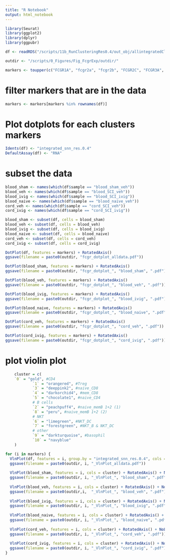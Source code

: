 ```yaml
---
title: "R Notebook"
output: html_notebook
---
```



```r
library(Seurat)
library(ggplot2)
library(dplyr)
library(ggpubr)
```


```r
df <- readRDS("/scripts/11b_RunClusteringRes0.4/out_obj/allintegratedClustered_Seurat2.RDS")

outdir <- "/scripts/0_Figures/Fig_FcgrExp/outdir/"

markers <- toupper(c("FCGR1A", "fcgr2a", "fcgr2b", "FCGR2C", "FCGR3A", "FCGR3B"))
```

# filter markers that are in the data

```r
markers <- markers[markers %in% rownames(df)]
```

# Plot dotplots for each clusters markers

```r
Idents(df) <- "integrated_snn_res.0.4"
DefaultAssay(df) <- "RNA"
```

# subset the data

```r
blood_sham <- names(which(df$sample == "blood_sham_veh"))
blood_veh <- names(which(df$sample == "blood_SCI_veh"))
blood_ivig <- names(which(df$sample == "blood_SCI_ivig"))
blood_naive <- names(which(df$sample == "blood_naive_veh"))
cord_veh <- names(which(df$sample == "cord_SCI_veh"))
cord_ivig <- names(which(df$sample == "cord_SCI_ivig"))

blood_sham <- subset(df, cells = blood_sham)
blood_veh <- subset(df, cells = blood_veh)
blood_ivig <- subset(df, cells = blood_ivig)
blood_naive <- subset(df, cells = blood_naive)
cord_veh <- subset(df, cells = cord_veh)
cord_ivig <- subset(df, cells = cord_ivig)
```

```r
DotPlot(df, features = markers) + RotatedAxis()
ggsave(filename = paste0(outdir, "fcgr_dotplot_alldata.pdf"))

DotPlot(blood_sham, features = markers) + RotatedAxis()
ggsave(filename = paste0(outdir, "fcgr_dotplot_", "blood_sham", ".pdf"))

DotPlot(blood_veh, features = markers) + RotatedAxis()
ggsave(filename = paste0(outdir, "fcgr_dotplot_", "blood_veh", ".pdf"))

DotPlot(blood_ivig, features = markers) + RotatedAxis()
ggsave(filename = paste0(outdir, "fcgr_dotplot_", "blood_ivig", ".pdf"))

DotPlot(blood_naive, features = markers) + RotatedAxis()
ggsave(filename = paste0(outdir, "fcgr_dotplot_", "blood_naive", ".pdf"))

DotPlot(cord_veh, features = markers) + RotatedAxis()
ggsave(filename = paste0(outdir, "fcgr_dotplot_", "cord_veh", ".pdf"))

DotPlot(cord_ivig, features = markers) + RotatedAxis()
ggsave(filename = paste0(outdir, "fcgr_dotplot_", "cord_ivig", ".pdf"))
```

# plot violin plot

```r
    cluster = c(
    `0` = "gold", #CD4
            `1` = "orangered", #Treg
            `3` = "deeppink2", #naive_CD8
            `4` = "darkorchid4", #mem_CD8
            `5` = "chocolate1", #naive_CD4
            # B cells
            `2` = "peachpuff4", #naive_memB 1+2 (1)
            `8` = "peru", #naive_memB 1+2 (2)
            # NKT
            `6` = "limegreen", #NKT_DC
            `7` = "forestgreen", #NKT_B & NKT_DC
            # other
            `9` = "darkturquoise", #basophil
            `10` = "navyblue"
    )
```

```r
for (i in markers) {
  VlnPlot(df, features = i, group.by = "integrated_snn_res.0.4", cols = cluster) + RotatedAxis()
  ggsave(filename = paste0(outdir, i, "_VlnPlot_alldata.pdf"))
  
  VlnPlot(blood_sham, features = i, cols = cluster) + RotatedAxis() + NoLegend()
  ggsave(filename = paste0(outdir, i, "_VlnPlot_", "blood_sham", ".pdf"), width = 4, height = 4)
  
  VlnPlot(blood_veh, features = i, cols = cluster) + RotatedAxis() + NoLegend()
  ggsave(filename = paste0(outdir,i,  "_VlnPlot_", "blood_veh", ".pdf"))
  
  VlnPlot(blood_ivig, features = i, cols = cluster) + RotatedAxis() + NoLegend()
  ggsave(filename = paste0(outdir, i, "_VlnPlot_", "blood_ivig", ".pdf"))
  
  VlnPlot(blood_naive, features = i, cols = cluster) + RotatedAxis() + NoLegend()
  ggsave(filename = paste0(outdir, i, "_VlnPlot_", "blood_naive", ".pdf"))
  
  VlnPlot(cord_veh, features = i, cols = cluster) + RotatedAxis() + NoLegend()
  ggsave(filename = paste0(outdir, i, "_VlnPlot_", "cord_veh", ".pdf"))
  
  VlnPlot(cord_ivig, features = i, cols = cluster) + RotatedAxis() + NoLegend()
  ggsave(filename = paste0(outdir, i, "_VlnPlot_", "cord_ivig", ".pdf")) 
}
```

